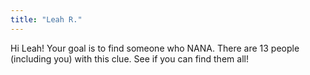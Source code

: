```yaml
---
title: "Leah R."
---
```


Hi Leah! Your goal is to find someone who NANA. There are 13 people (including you) with this clue. See if you can find them all!
